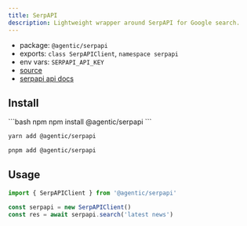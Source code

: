 ```yaml
---
title: SerpAPI
description: Lightweight wrapper around SerpAPI for Google search.
---
```


- package: `@agentic/serpapi`
- exports: `class SerpAPIClient`, `namespace serpapi`
- env vars: `SERPAPI_API_KEY`
- [source](https://github.com/transitive-bullshit/agentic/blob/main/packages/serpapi/src/serpapi-client.ts)
- [serpapi api docs](https://serpapi.com/search-api)

## Install

<CodeGroup>
```bash npm
npm install @agentic/serpapi
```

```bash yarn
yarn add @agentic/serpapi
```

```bash pnpm
pnpm add @agentic/serpapi
```

</CodeGroup>

## Usage

```ts
import { SerpAPIClient } from '@agentic/serpapi'

const serpapi = new SerpAPIClient()
const res = await serpapi.search('latest news')
```
